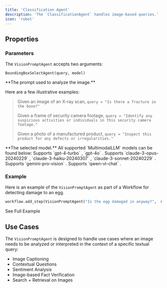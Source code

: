 ```yaml
---
title: 'Classification Agent'
description: 'The `ClassificationAgent` handles image-based queries.'
icon: 'robot'
---
```


## Properties
### Parameters

The `VisionPromptAgent` accepts two arguments: 

```
BoundingBoxSelectAgent(query, model)
```

<ResponseField name="query" type="string" required>
**The prompt used to analyze the image.**

Here are a few illustrative examples: 
>
>Given an image of an X-ray scan, `query = "Is there a fracture in the bone?"`
>
>Given a frame of security camera footage, `query = "Identify any suspicious activities or individuals in this security camera footage."`
>
>Given a photo of a manufactured product, `query = "Inspect this product for any defects or irregularities."`

</ResponseField>

<ResponseField name="model" type="MultimodalLLM" required>
  **The selected model.** All supported `MultimodalLLM` models can be found below: 
  <Expandable title="Supported MultimodalLLMs">
    <ResponseField name="GPT4Vision" type="MultimodalLLM (Default)">
      Supports `gpt-4-turbo` , `gpt-4o` .
    </ResponseField>
    <ResponseField name="Claude" type="MultimodalLLM">
      Supports `claude-3-opus-20240229` , `claude-3-haiku-20240307` , `claude-3-sonnet-20240229` .
    </ResponseField>
    <ResponseField name="Gemini" type="MultimodalLLM">
      Supports `gemini-pro-vision` .
    </ResponseField>
    <ResponseField name="QwenVL" type="MultimodalLLM">
      Supports `qwen-vl-chat` .
    </ResponseField>

  </Expandable>
</ResponseField>

### Example
Here is an example of the `VisionPromptAgent` as part of a Workflow for detecting damage to an egg.

```python example.py
workflow.add_step(VisionPromptAgent("Is the egg damaged in anyway?",  model=GPT4Vision()))
```

<CardGroup cols={2}>
  <Card
    title="Egg Carton Example"
    icon="circle-info"
    href="https://overeasy.sh/docs/examples/egg-carton-example"
  >
    See Full Example
  </Card>
</CardGroup>

## Use Cases
The `VisionPromptAgent` is designed to handle use cases where an image needs to be analyzed or interpreted in the context of a specific textual query:

- Image Captioning
- Contextual Questions
- Sentiment Analysis
- Image-based Fact Verification
- Search + Retrieval on Images